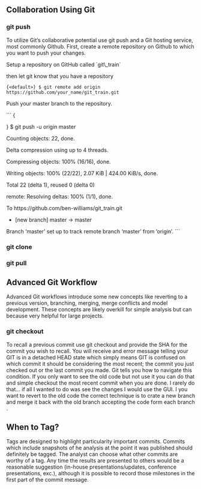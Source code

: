 ## Collaboration Using Git

### git push

To utilize Git's collaborative potential use git push and a Git hosting service, most commonly Github. First, create a remote repository on Github to which you want to push your changes.

Setup a repository on GitHub called \`git\\\_train\`

then let git know that you have a repository

``` {<default>}
$ git remote add origin https://github.com/your_name/git_train.git
```

Push your master branch to the repository.

``` {<default>}
$ git push -u origin master

Counting objects: 22, done.

Delta compression using up to 4 threads.

Compressing objects: 100% (16/16), done.

Writing objects: 100% (22/22), 2.07 KiB | 424.00 KiB/s, done.

Total 22 (delta 1), reused 0 (delta 0)

remote: Resolving deltas: 100% (1/1), done.

To https://github.com/ben-williams/git_train.git

* [new branch] master -> master

Branch 'master' set up to track remote branch 'master' from 'origin'.
```

### git clone

### git pull

## Advanced Git Workflow

Advanced Git workflows introduce some new concepts like reverting to a previous version, branching, merging, merge conflicts and model development. These concepts are likely overkill for simple analysis but can because very helpful for large projects.

### git checkout

To recall a previous commit use git checkout and provide the SHA for the commit you wish to recall. You will receive and error message telling your GIT is in a detached HEAD state which simply means GIT is confused on which commit it should be considering the most recent; the commit you just checked out or the last commit you made. Git tells you how to navigate this condition. If you only want to see the old code but not use it you can do that and simple checkout the most recent commit when you are done. I rarely do that... if all I wanted to do was see the changes I would use the GUI. I you want to revert to the old code the correct technique is to crate a new branch and merge it back with the old branch accepting the code form each branch .

## When to Tag?

Tags are designed to highlight particularity important commits. Commits which include snapshots of he analysis at the point it was published should definitely be tagged. The analyst can choose what other commits are worthy of a tag. Any time the results are presented to others would be a reasonable suggestion (in-house presentations/updates, conference presentations, exc.), although it is possible to record those milestones in the first part of the commit message.
